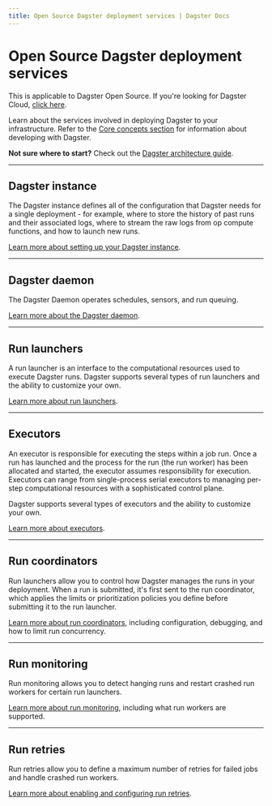 ```yaml
---
title: Open Source Dagster deployment services | Dagster Docs
---
```


# Open Source Dagster deployment services

<Note>
  This is applicable to Dagster Open Source. If you're looking for Dagster
  Cloud, <a href="/dagster-cloud">click here</a>.
</Note>

Learn about the services involved in deploying Dagster to your infrastructure. Refer to the [Core concepts section](/concepts) for information about developing with Dagster.

**Not sure where to start?** Check out the [Dagster architecture guide](/deployment/overview).

---

## Dagster instance

The Dagster instance defines all of the configuration that Dagster needs for a single deployment - for example, where to store the history of past runs and their associated logs, where to stream the raw logs from op compute functions, and how to launch new runs.

[Learn more about setting up your Dagster instance](/deployment/dagster-instance).

---

## Dagster daemon

The Dagster Daemon operates schedules, sensors, and run queuing.

[Learn more about the Dagster daemon](/deployment/dagster-daemon).

---

## Run launchers

A run launcher is an interface to the computational resources used to execute Dagster runs. Dagster supports several types of run launchers and the ability to customize your own.

[Learn more about run launchers](/deployment/run-launcher).

---

## Executors

An executor is responsible for executing the steps within a job run. Once a run has launched and the process for the run (the run worker) has been allocated and started, the executor assumes responsibility for execution. Executors can range from single-process serial executors to managing per-step computational resources with a sophisticated control plane.

Dagster supports several types of executors and the ability to customize your own.

[Learn more about executors](/deployment/executors).

---

## Run coordinators

Run launchers allow you to control how Dagster manages the runs in your deployment. When a run is submitted, it's first sent to the run coordinator, which applies the limits or prioritization policies you define before submitting it to the run launcher.

[Learn more about run coordinators](/deployment/run-coordinator), including configuration, debugging, and how to limit run concurrency.

---

## Run monitoring

Run monitoring allows you to detect hanging runs and restart crashed run workers for certain run launchers.

[Learn more about run monitoring](/deployment/run-monitoring), including what run workers are supported.

---

## Run retries

Run retries allow you to define a maximum number of retries for failed jobs and handle crashed run workers.

[Learn more about enabling and configuring run retries](/deployment/run-retries).
